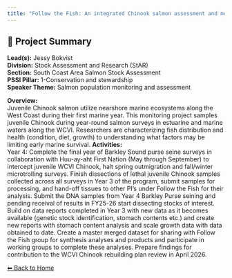 ```yaml
---
title: "Follow the Fish: An integrated Chinook salmon assessment and monitoring program for the West Coast of Vancouver Island"
---
```


## 🧬 Project Summary

**Lead(s):** Jessy Bokvist  
**Division:** Stock Assessment and Research (StAR)  
**Section:** South Coast Area Salmon Stock Assessment  
**PSSI Pillar:** 1-Conservation and stewardship  
**Speaker Theme:** Salmon population monitoring and assessment  

**Overview:**  
Juvenile Chinook salmon utilize nearshore marine ecosystems along the West Coast during their first marine year. This monitoring project samples juvenile Chinook during year-round salmon surveys in estuarine and marine waters along the WCVI. Researchers are characterizing fish distribution and health (condition, diet, growth) to understanding what factors may be limiting early marine survival.
**Activities:**  
Year 4: Complete the final year of Barkley Sound purse seine surveys in collaboration with Huu-ay-aht First Nation (May through September) to intercept juvenile WCVI Chinook, halt spring outmigration and fall/winter microtrolling surveys. Finish dissections of lethal juvenile Chinook samples collected across all surveys in Year 3 of the program, submit samples for processing, and hand-off tissues to other PI's under Follow the Fish for their analysis. Submit the DNA samples from Year 4 Barkley Purse seining and pending receival of results in FY25-26 start dissecting stocks of interest. Build on data reports completed in Year 3 with new data as it becomes available (genetic stock identification, stomach contents etc.) and create new reports with stomach content analysis and scale growth data with data obtained to date. Create a master merged dataset for sharing with Follow the Fish group for synthesis analyses and products and participate in working groups to complete these analyses. Prepare findings for contribution to the WCVI Chinook rebuilding plan review in April 2026.

[⬅ Back to Home](../index.qmd)

